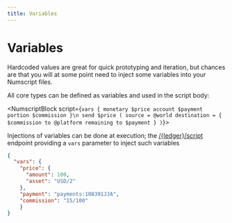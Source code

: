 ```yaml
---
title: Variables
---
```


# Variables
Hardcoded values are great for quick prototyping and iteration, but chances are that you will at some point need to inject some variables into your Numscript files.

All core types can be defined as variables and used in the script body:

<NumscriptBlock script={`vars {
  monetary $price
  account $payment
  portion $commission
}\n
send $price (
  source = @world
  destination = {
    $commission to @platform
    remaining to $payment
  }
)`}></NumscriptBlock>

Injections of variables can be done at execution; the [/{ledger}/script](ref:ledgerscript-1) endpoint providing a `vars` parameter to inject such variables

```json
{
  "vars": {
    "price": {
      "amount": 100,
      "asset": "USD/2"
  	},
   	"payment": "payments:108391JJA",
    "commission": "15/100"
	}
}
```
